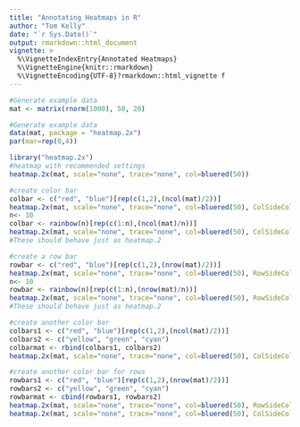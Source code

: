 ```yaml
---
title: "Annotating Heatmaps in R"
author: "Tom Kelly"
date: "`r Sys.Date()`"
output: rmarkdown::html_document
vignette: >
  %\VignetteIndexEntry{Annotated Heatmaps}
  %\VignetteEngine{knitr::rmarkdown}
  %\VignetteEncoding{UTF-8}?rmarkdown::html_vignette f
---
```


```r
#Generate example data
mat <- matrix(rnorm(1000), 50, 20)
```


```r
#Generate example data
data(mat, package = "heatmap.2x")
par(mar=rep(0,4))
```

```r
library("heatmap.2x")
#heatmap with recommended settings
heatmap.2x(mat, scale="none", trace="none", col=bluered(50))
```

```r
#create color bar
colbar <- c("red", "blue")[rep(c(1,2),(ncol(mat)/2))]
heatmap.2x(mat, scale="none", trace="none", col=bluered(50), ColSideColors=colbar)
n<- 10
colbar <- rainbow(n)[rep(c(1:n),(ncol(mat)/n))]
heatmap.2x(mat, scale="none", trace="none", col=bluered(50), ColSideColors=colbar)
#These should behave just as heatmap.2
```

```r
#create a row bar
rowbar <- c("red", "blue")[rep(c(1,2),(nrow(mat)/2))]
heatmap.2x(mat, scale="none", trace="none", col=bluered(50), RowSideColors=rowbar)
n<- 10
rowbar <- rainbow(n)[rep(c(1:n),(nrow(mat)/n))]
heatmap.2x(mat, scale="none", trace="none", col=bluered(50), RowSideColors=rowbar)
#These should behave just as heatmap.2
```

```r
#create another color bar
colbars1 <- c("red", "blue")[rep(c(1,2),(ncol(mat)/2))]
colbars2 <- c("yellow", "green", "cyan")
colbarmat <- rbind(colbars1, colbars2)
heatmap.2x(mat, scale="none", trace="none", col=bluered(50), ColSideColors=colbarmat)
```

```r
#create another color bar for rows
rowbars1 <- c("red", "blue")[rep(c(1,2),(nrow(mat)/2))]
rowbars2 <- c("yellow", "green", "cyan")
rowbarmat <- cbind(rowbars1, rowbars2)
heatmap.2x(mat, scale="none", trace="none", col=bluered(50), RowSideColors=rowbarmat)
heatmap.2x(mat, scale="none", trace="none", col=bluered(50), ColSideColors=colbarmat, RowSideColors=rowbarmat)
```
